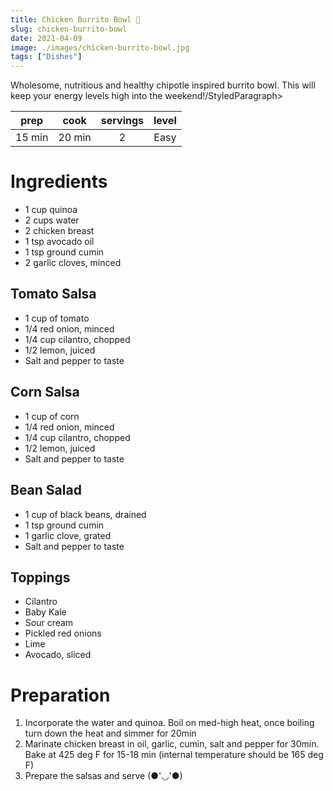 ```yaml
---
title: Chicken Burrito Bowl 🌯
slug: chicken-burrito-bowl
date: 2021-04-09
image: ./images/chicken-burrito-bowl.jpg
tags: ["Dishes"]
---
```


<StyledParagraph>Wholesome, nutritious and healthy chipotle inspired burrito bowl. This will keep your energy levels high into the weekend!/StyledParagraph>

| prep | cook | servings | level |
| :--: | :--: | :------: | :---: |
| 15 min | 20 min |  2  | Easy  |

# Ingredients

- <ListItem>1 cup quinoa</ListItem>
- <ListItem>2 cups water</ListItem>
- <ListItem>2 chicken breast</ListItem>
- <ListItem>1 tsp avocado oil</ListItem>
- <ListItem>1 tsp ground cumin</ListItem>
- <ListItem>2 garlic cloves, minced </ListItem> 
## Tomato Salsa
- <ListItem>1 cup of tomato</ListItem>
- <ListItem>1/4 red onion, minced</ListItem>
- <ListItem>1/4 cup cilantro, chopped</ListItem>
- <ListItem>1/2 lemon, juiced</ListItem>
- <ListItem>Salt and pepper to taste</ListItem>
## Corn Salsa
- <ListItem>1 cup of corn</ListItem>
- <ListItem>1/4 red onion, minced</ListItem>
- <ListItem>1/4 cup cilantro, chopped</ListItem>
- <ListItem>1/2 lemon, juiced</ListItem>
- <ListItem>Salt and pepper to taste</ListItem>
## Bean Salad 
- <ListItem>1 cup of black beans, drained</ListItem>
- <ListItem>1 tsp ground cumin</ListItem>
- <ListItem>1 garlic clove, grated</ListItem>
- <ListItem>Salt and pepper to taste</ListItem>
## Toppings
- <ListItem>Cilantro</ListItem>
- <ListItem>Baby Kale</ListItem>
- <ListItem>Sour cream</ListItem>
- <ListItem>Pickled red onions</ListItem>
- <ListItem>Lime</ListItem>
- <ListItem>Avocado, sliced</ListItem>

# Preparation

1. Incorporate the water and quinoa. Boil on med-high heat, once boiling turn down the heat and simmer for 20min 
2. Marinate chicken breast in oil, garlic, cumin, salt and pepper for 30min. Bake at 425 deg F for 15-18 min (internal temperature should be 165 deg F) 
3. Prepare the salsas and serve (●'◡'●)
